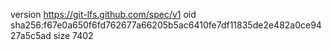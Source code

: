 version https://git-lfs.github.com/spec/v1
oid sha256:f67e0a650f6fd762677a66205b5ac6410fe7df11835de2e482a0ce9427a5c5ad
size 7402
